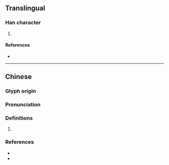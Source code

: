 {{character info/new}}
==Translingual==

===Han character===
{{Han char|rn=64|rad=手|as=09|sn=13|four=92502|canj=FNQ|ids=⿱削手}}

# {{defn|Han|sort=手09}}

====References====
* {{Han ref|kx=0444.180|dkj=12402|dj=0795.140|hdz=31910.060|uh=63F1|ud=25585|bh=DD78|bd=56696}}

----

==Chinese==
{{zh-forms}}

===Glyph origin===
{{Han etym}}

===Pronunciation===
{{zh-pron
|m=xiāo
|c=sok3,siu1
|mc=y
|oc=y
|cat=
}}

===Definitions===
{{zh-hanzi}}

# {{rfdef|zh}}

===References===
* {{R:twedu|B01355}}
* {{R:yue:Hanzi}}